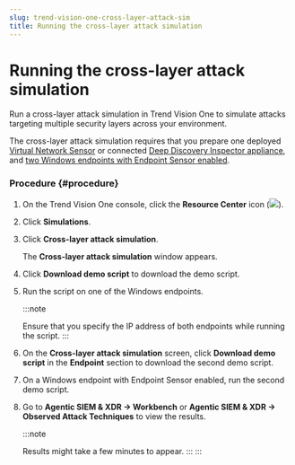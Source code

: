 ```yaml
---
slug: trend-vision-one-cross-layer-attack-sim
title: Running the cross-layer attack simulation
---
```

# Running the cross-layer attack simulation

Run a cross-layer attack simulation in Trend Vision One to simulate attacks targeting multiple security layers across your environment.

The cross-layer attack simulation requires that you prepare one deployed [Virtual Network Sensor](network-sensors-deploy-guides.mdx) or connected [Deep Discovery Inspector appliance](ddi-connection-deployment.mdx), and [two Windows endpoints with Endpoint Sensor enabled](simulations-endpoint-sensor.mdx).

### Procedure {#procedure}

1.  On the Trend Vision One console, click the **Resource Center** icon (![](/images/resourceCenter=73b1d431-813b-467c-8098-62f12bb6e2af.webp)).

2.  Click **Simulations**.

3.  Click **Cross-layer attack simulation**.

    The **Cross-layer attack simulation** window appears.

4.  Click **Download demo script** to download the demo script.

5.  Run the script on one of the Windows endpoints.

    :::note

    Ensure that you specify the IP address of both endpoints while running the script.
    :::

6.  On the **Cross-layer attack simulation** screen, click **Download demo script** in the **Endpoint** section to download the second demo script.

7.  On a Windows endpoint with Endpoint Sensor enabled, run the second demo script.

8.  Go to **Agentic SIEM & XDR → Workbench** or **Agentic SIEM & XDR → Observed Attack Techniques** to view the results.

    :::note

    Results might take a few minutes to appear.
    :::
:::
